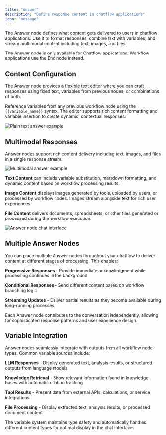 ```yaml
---
title: "Answer"
description: "Define response content in chatflow applications"
icon: "message"
---
```


The Answer node defines what content gets delivered to users in chatflow applications. Use it to format responses, combine text with variables, and stream multimodal content including text, images, and files.

<Info>
  The Answer node is only available for Chatflow applications. Workflow applications use the End node instead.
</Info>

## Content Configuration

The Answer node provides a flexible text editor where you can craft responses using fixed text, variables from previous nodes, or combinations of both.

Reference variables from any previous workflow node using the `{{variable_name}}` syntax. The editor supports rich content formatting and variable insertion to create dynamic, contextual responses.

<Frame caption="Plain text answer configuration">
  <img src="https://assets-docs.dify.ai/2025/04/42bb6bdef101bf79f959f4fc56a50ff3.png" alt="Plain text answer example" />
</Frame>

## Multimodal Responses

Answer nodes support rich content delivery including text, images, and files in a single response stream.

<Frame caption="Multimodal answer with image and text content">
  <img src="https://assets-docs.dify.ai/2025/04/d2c901e821029756ebf95f4e099d833f.png" alt="Multimodal answer example" />
</Frame>

**Text Content** can include variable substitution, markdown formatting, and dynamic content based on workflow processing results.

**Image Content** displays images generated by tools, uploaded by users, or processed by workflow nodes. Images stream alongside text for rich user experiences.

**File Content** delivers documents, spreadsheets, or other files generated or processed during the workflow execution.

<Frame caption="Answer node user interface in chat">
  <img src="https://assets-docs.dify.ai/2025/04/5a70a5e568dded3975e54cfa84085c93.png" alt="Answer node chat interface" />
</Frame>

## Multiple Answer Nodes

You can place multiple Answer nodes throughout your chatflow to deliver content at different stages of processing. This enables:

**Progressive Responses** - Provide immediate acknowledgment while processing continues in the background

**Conditional Responses** - Send different content based on workflow branching logic

**Streaming Updates** - Deliver partial results as they become available during long-running processes

Each Answer node contributes to the conversation independently, allowing for sophisticated response patterns and user experience design.

## Variable Integration

Answer nodes seamlessly integrate with outputs from all workflow node types. Common variable sources include:

**LLM Responses** - Display generated text, analysis results, or structured outputs from language models

**Knowledge Retrieval** - Show relevant information found in knowledge bases with automatic citation tracking

**Tool Results** - Present data from external APIs, calculations, or service integrations

**File Processing** - Display extracted text, analysis results, or processed document content

The variable system maintains type safety and automatically handles different content types for optimal display in the chat interface.